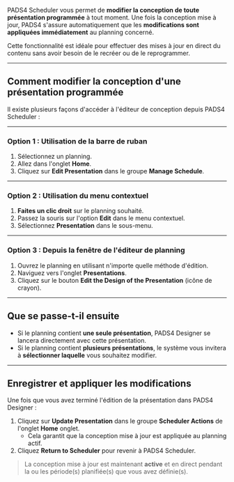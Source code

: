 PADS4 Scheduler vous permet de **modifier la conception de toute présentation programmée** à tout moment. Une fois la conception mise à jour, PADS4 s'assure automatiquement que les **modifications sont appliquées immédiatement** au planning concerné.

Cette fonctionnalité est idéale pour effectuer des mises à jour en direct du contenu sans avoir besoin de le recréer ou de le reprogrammer.

***

## Comment modifier la conception d'une présentation programmée

Il existe plusieurs façons d'accéder à l'éditeur de conception depuis PADS4 Scheduler :

***

### Option 1 : Utilisation de la barre de ruban

1. Sélectionnez un planning.
2. Allez dans l'onglet **Home**.
3. Cliquez sur **Edit Presentation** dans le groupe **Manage Schedule**.

***

### Option 2 : Utilisation du menu contextuel

1. **Faites un clic droit** sur le planning souhaité.
2. Passez la souris sur l'option **Edit** dans le menu contextuel.
3. Sélectionnez **Presentation** dans le sous-menu.

***

### Option 3 : Depuis la fenêtre de l'éditeur de planning

1. Ouvrez le planning en utilisant n'importe quelle méthode d'édition.
2. Naviguez vers l'onglet **Presentations**.
3. Cliquez sur le bouton **Edit the Design of the Presentation** (icône de crayon).

***

## Que se passe-t-il ensuite

* Si le planning contient **une seule présentation**, PADS4 Designer se lancera directement avec cette présentation.
* Si le planning contient **plusieurs présentations**, le système vous invitera à **sélectionner laquelle** vous souhaitez modifier.

***

## Enregistrer et appliquer les modifications

Une fois que vous avez terminé l'édition de la présentation dans PADS4 Designer :

1. Cliquez sur **Update Presentation** dans le groupe **Scheduler Actions** de l'onglet **Home** onglet.
   * Cela garantit que la conception mise à jour est appliquée au planning actif.
2. Cliquez **Return to Scheduler** pour revenir à PADS4 Scheduler.

> La conception mise à jour est maintenant **active** et en direct pendant la ou les période(s) planifiée(s) que vous avez définie(s).
